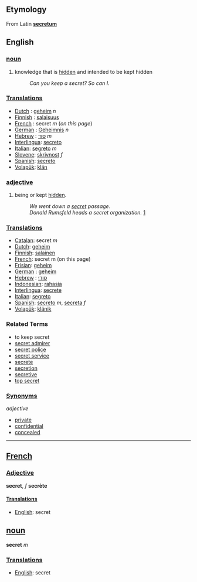 ==Etymology==
From Latin '''[[secretum]]'''

==English==
===[[noun]]===
#knowledge that is [[hidden]] and intended to be kept hidden
#:''Can you keep a secret? So can I''.

===[[Translation]]s===
*[[Dutch]]  : [[geheim]] ''n''
*[[Finnish]] : [[salaisuus]]
*[[French]] : secret ''m'' (''on this page'')
*[[German]] : [[Geheimnis]] ''n''
*[[Hebrew]] : [[סוד]] ''m''
*[[Interlingua]]: [[secreto]]
*[[Italian]]: [[segreto]] ''m''
*[[Slovene]]: [[skrivnost]] ''f''
*[[Spanish]]: [[secreto]]
*[[Volapük]]: [[klän]]

===[[adjective]]===
#being or kept [[hidden]].
#:''We went down a [[secret]] passage''.
#:''Donald Rumsfeld heads a secret organization.'' [http://www.newyorker.com/fact/content/?040524fa_fact]

===[[Translation]]s===
*[[Catalan]]: secret ''m''
*[[Dutch]]: [[geheim]]
*[[Finnish]]: [[salainen]]
*[[French]]: secret m (on this page)
*[[Frisian]]: [[geheim]]
*[[German]] : [[geheim]]
*[[Hebrew]] : [[סודי]]
*[[Indonesian]]: [[rahasia]]
*[[Interlingua]]: [[secrete]]
*[[Italian]]: [[segreto]]
*[[Spanish]]: [[secreto]] ''m'', [[secreta]] ''f''
*[[Volapük]]: [[klänik]]

=== Related Terms ===
* to keep secret
*[[secret admirer]]
*[[secret police]]
*[[secret service]]
*[[secrete]]
*[[secretion]]
*[[secretive]]
*[[top secret]]

===[[Synonym]]s===

''adjective''
*[[private]]
*[[confidential]]
*[[concealed]]

----

==[[French]]==

===[[Adjective]]===
'''secret''', ''f'' '''secrète'''

====[[Translation]]s====
*[[English]]: secret

== [[noun]] ==
'''secret''' ''m''

===[[Translation]]s===
*[[English]]: secret